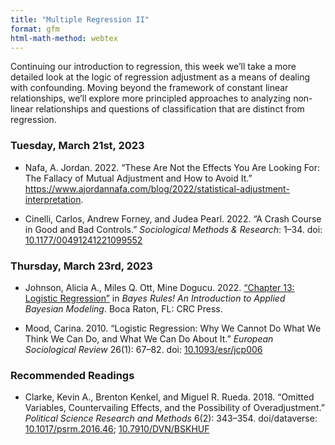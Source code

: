 ```yaml
---
title: "Multiple Regression II"
format: gfm
html-math-method: webtex
---
```


Continuing our introduction to regression, this week we'll take a 
more detailed look at the logic of regression adjustment as a means of dealing 
with confounding. Moving beyond the framework of constant linear 
relationships, we'll explore more principled approaches to analyzing non-linear 
relationships and questions of classification that are distinct from regression.

### Tuesday, March 21st, 2023

-  Nafa, A. Jordan. 2022. “These Are Not the Effects You Are Looking For: The Fallacy of Mutual Adjustment and How to Avoid It.” [https://www.ajordannafa.com/blog/2022/statistical-adjustment-interpretation](https://www.ajordannafa.com/blog/2022/statistical-adjustment-interpretation).

- Cinelli, Carlos, Andrew Forney, and Judea Pearl. 2022. "A Crash Course in Good and Bad Controls." *Sociological Methods \& Research*: 1--34. doi: [10.1177/00491241221099552](https://doi.org/10.1177/00491241221099552)

### Thursday, March 23rd, 2023

- Johnson, Alicia A., Miles Q. Ott, Mine Dogucu. 2022. ["Chapter 13: Logistic Regression"](https://www.bayesrulesbook.com/chapter-13.html) in *Bayes Rules! An Introduction to Applied Bayesian Modeling*. Boca Raton, FL: CRC Press.

- Mood, Carina. 2010. "Logistic Regression: Why We Cannot Do What We Think We Can Do, and What We Can Do About It." *European Sociological Review* 26(1): 67–82. doi: [10.1093/esr/jcp006](https://doi.org/10.1093/esr/jcp006)

### Recommended Readings

- Clarke, Kevin A., Brenton Kenkel, and Miguel R. Rueda. 2018. "Omitted Variables, Countervailing Effects, and the Possibility of Overadjustment." *Political Science Research and Methods* 6(2): 343--354. doi/dataverse: [10.1017/psrm.2016.46](https://doi.org/10.1017/psrm.2016.46); [10.7910/DVN/BSKHUF](https://doi.org/10.7910/DVN/BSKHUF)